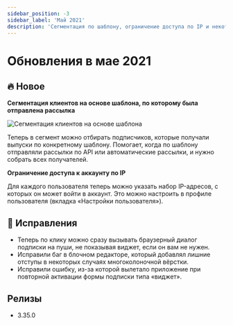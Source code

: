 ```yaml
---
sidebar_position: -3
sidebar_label: 'Май 2021'
description: 'Сегментация по шаблону, ограничение доступа по IP и некоторые исправления'
---
```



# Обновления в мае 2021

## 🔥 Новое

**Сегментация клиентов на основе шаблона, по которому была отправлена рассылка**

<p align="left">
  <img src={segmentEditor} alt="Сегментация клиентов на основе шаблона" />
</p>

Теперь в сегмент можно отбирать подписчиков, которые получали выпуски по конкретному шаблону. Помогает, когда по шаблону отправляли рассылки по API или автоматические рассылки, и нужно собрать всех получателей.

**Ограничение доступа к аккаунту по IP**

Для каждого пользователя теперь можно указать набор IP-адресов, с которых он может войти в аккаунт. Это можно настроить в профиле пользователя (вкладка «Настройки пользователя»).

## 🐛 Исправления

- Теперь по клику можно сразу вызывать браузерный диалог подписки на пуши, не показывая виджет, если он вам не нужен.
- Исправили баг в блочном редакторе, который добавлял лишние отступы в некоторых случаях многоколоночной вёрстки.
- Исправили ошибку, из-за которой вылетало приложение при повторной активации формы подписки типа «виджет».

## Релизы

- 3.35.0
